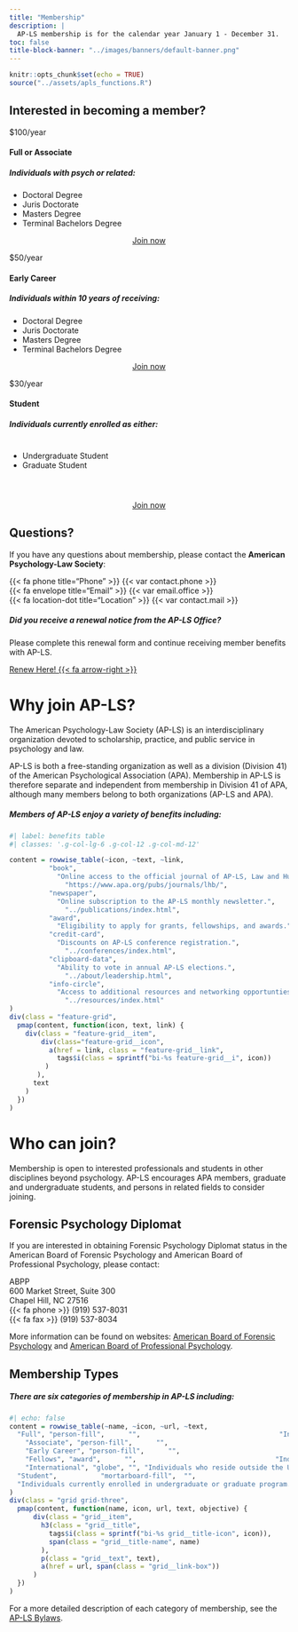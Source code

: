 ```yaml
---
title: "Membership"
description: |
  AP-LS membership is for the calendar year January 1 - December 31.
toc: false
title-block-banner: "../images/banners/default-banner.png"
---
```


```r
knitr::opts_chunk$set(echo = TRUE)
source("../assets/apls_functions.R")
```



::: {.column-body-outset}

# Interested in becoming a member?

::: {.grid}


::: {.g-col-12 .g-col-md-4}
<div class="price-card h-100">
<div class="card-body d-flex flex-column">
<div class="price-card-header">
<p class="display-2"><span class="currency">$</span>100<span class="period">/year</span></p>
</div>
<div class="price-card-block">
<h4 class="price-card-title">
        Full or Associate
      </h4>
<h5 class="price-card-subtitle">
  Individuals with psych or related: </h5>
<ul class="list-group">
  <li class="list-group-item">Doctoral Degree</li>
  <li class="list-group-item">Juris Doctorate</li>
  <li class="list-group-item">Masters Degree</li>
  <li class="list-group-item">Terminal Bachelors Degree</li>
</ul>
<center><a href="https://apls.memberclicks.net/membership-form#!/" class="price-btn price-btn-gradient mt-2">Join now</a></center>
</div>
</div>
</div>
:::


::: {.g-col-12 .g-col-md-4}
<div class="price-card h-100">
<div class="card-body d-flex flex-column">
<div class="price-card-header">
<p class="display-2"><span class="currency">$</span>50<span class="period">/year</span></p>
</div>
<div class="price-card-block">
<h4 class="price-card-title"> Early Career </h4>
<h5 class="price-card-subtitle">
  Individuals within 10 years of receiving: </h5>
<ul class="list-group">
  <li class="list-group-item">Doctoral Degree</li>
  <li class="list-group-item">Juris Doctorate</li>
  <li class="list-group-item">Masters Degree</li>
  <li class="list-group-item">Terminal Bachelors Degree</li>
</ul>
<center><a href="https://apls.memberclicks.net/membership-form#!/" class="price-btn price-btn-gradient mt-2">Join now</a></center>
</div>
</div>
</div>
:::

::: {.g-col-12 .g-col-md-4}
<div class="price-card h-100">
<div class="card-body d-flex flex-column">
<div class="price-card-header">
<p class="display-2"><span class="currency">$</span>30<span class="period">/year</span></p>
</div>
<div class="price-card-block">
<h4 class="price-card-title"> Student </h4>
<h5 class="price-card-subtitle">
  Individuals currently enrolled as either: </h5>
<div style="margin-top: 40px; margin-bottom: 55px;">
<ul class="list-group">
  <li class="list-group-item">Undergraduate Student</li>
  <li class="list-group-item">Graduate Student</li>
</ul>
</div>
<center><a href="https://apls.memberclicks.net/membership-form#!/" class="price-btn price-btn-gradient mt-2">Join now</a></center>
</div>
</div>
</div>
:::

:::


::: {.callout-note appearance="simple"}

## Questions?

If you have any questions about membership, please contact the **American Psychology-Law Society**:

<p>{{< fa phone title="Phone" >}} {{< var contact.phone >}} </br> {{< fa envelope title="Email" >}} {{< var email.office >}} </br> {{< fa location-dot title="Location" >}} {{< var contact.mail >}}</p>

:::

::: vspace
:::

::: {.simple-info-blue .alt-background-blue}
::: content-block-blue
##### Did you receive a renewal notice from the AP-LS Office? 

Please complete this renewal form and continue receiving member benefits with AP-LS.

[Renew Here! {{< fa arrow-right >}}](https://apls.memberclicks.net/membership-renewal-form#!/){.btn-action .btn .btn-secondary .btn-lg role="button"}
:::
:::



:::

::: vspace
:::

# Why join AP-LS?

The American Psychology-Law Society (AP-LS) is an interdisciplinary organization devoted to scholarship, practice, and public service in psychology and law.

AP-LS is both a free-standing organization as well as a division (Division 41) of the American Psychological Association (APA). Membership in AP-LS is therefore separate and independent from membership in Division 41 of APA, although many members belong to both organizations (AP-LS and APA).

##### Members of AP-LS enjoy a variety of benefits including:

```r
#| label: benefits table
#| classes: '.g-col-lg-6 .g-col-12 .g-col-md-12'

content = rowwise_table(~icon, ~text, ~link,
          "book",
            "Online access to the official journal of AP-LS, Law and Human Behavior.", 
              "https://www.apa.org/pubs/journals/lhb/",
          "newspaper",          
            "Online subscription to the AP-LS monthly newsletter.",   
              "../publications/index.html",
          "award",          
            "Eligibility to apply for grants, fellowships, and awards.",                                 "../awards/index.html",
          "credit-card",        
            "Discounts on AP-LS conference registration.",
              "../conferences/index.html",
          "clipboard-data",      
            "Ability to vote in annual AP-LS elections.",              
              "../about/leadership.html",
          "info-circle",        
            "Access to additional resources and networking opportunties.",                   
              "../resources/index.html"
)
div(class = "feature-grid",
  pmap(content, function(icon, text, link) {
    div(class = "feature-grid__item",
        div(class="feature-grid__icon",
          a(href = link, class = "feature-grid__link",
            tags$i(class = sprintf("bi-%s feature-grid__i", icon))
         )
       ),
      text
    )
  })
)
```



# Who can join?

Membership is open to interested professionals and students in other disciplines beyond psychology. AP-LS encourages APA members, graduate and undergraduate students, and persons in related fields to consider joining.


::: {.callout-note collapse="true" appearance="simple"}
## Forensic Psychology Diplomat 

If you are interested in obtaining Forensic Psychology Diplomat status in the American Board of Forensic Psychology and American Board of Professional Psychology, please contact: 

ABPP </br>
600 Market Street, 
Suite 300 </br>
Chapel Hill, NC 27516 </br>
{{< fa phone >}} (919) 537-8031 </br>
{{< fa fax >}} (919) 537-8034

More information can be found on websites: [American Board of Forensic Psychology](http://www.abfp.com/) and [American Board of Professional Psychology](http://www.abpp.org/).
:::


## Membership Types

##### There are ***six*** categories of membership in AP-LS including:

```r
#| echo: false
content = rowwise_table(~name, ~icon, ~url, ~text,
  "Full", "person-fill",      "",                                   "Individuals with a doctoral degree (Ph.D., Psy.D., M.D., or Ed.D.) in psych or related field or a Juris Doctorate.",
    "Associate", "person-fill",      "",                                   "Inviduals with a master's degree in psych or related field or a terminal bachelors degree.",
    "Early Career", "person-fill",      "",                                   "Individuals within 10 years of receiving latest degree.",
    "Fellows", "award",      "",                                   "Individuals granted Fellow Status (Full Members) or Distinguished Member status (Full Afilliates) by the society.",
    "International", "globe", "", "Individuals who reside outside the United States with a relevant doctoral degree. All join as International Affiliates.",
  "Student",           "mortarboard-fill",  "", 
  "Individuals currently enrolled in undergraduate or graduate program. All join as Student Affiliates."
)
div(class = "grid grid-three",
  pmap(content, function(name, icon, url, text, objective) {
      div(class = "grid__item",
        h3(class = "grid__title",
          tags$i(class = sprintf("bi-%s grid__title-icon", icon)),
          span(class = "grid__title-name", name)
        ),
        p(class = "grid__text", text),
        a(href = url, span(class = "grid__link-box"))
      )
  })
)
```

For a more detailed description of each category of membership, see the [AP-LS Bylaws](../about/bylaws.html).



